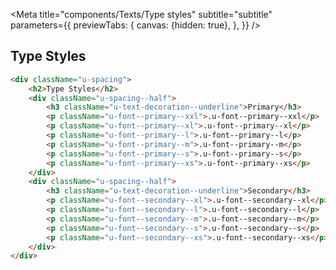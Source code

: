 
<Meta
    title="components/Texts/Type styles"
    subtitle="subtitle"
    parameters={{
        previewTabs: {
            canvas: {hidden: true},
        },
    }}
/>

## Type Styles

<TypeStyles/>

```html
<div className="u-spacing">
    <h2>Type Styles</h2>
    <div className="u-spacing--half">
        <h3 className="u-text-decoration--underline">Primary</h3>
        <p className="u-font--primary--xxl">.u-font--primary--xxl</p>
        <p className="u-font--primary--xl">.u-font--primary--xl</p>
        <p className="u-font--primary--l">.u-font--primary--l</p>
        <p className="u-font--primary--m">.u-font--primary--m</p>
        <p className="u-font--primary--s">.u-font--primary--s</p>
        <p className="u-font--primary--xs">.u-font--primary--xs</p>
    </div>
    <div className="u-spacing--half">
        <h3 className="u-text-decoration--underline">Secondary</h3>
        <p className="u-font--secondary--xl">.u-font--secondary--xl</p>
        <p className="u-font--secondary--l">.u-font--secondary--l</p>
        <p className="u-font--secondary--m">.u-font--secondary--m</p>
        <p className="u-font--secondary--s">.u-font--secondary--s</p>
        <p className="u-font--secondary--xs">.u-font--secondary--xs</p>
    </div>
</div>
```
